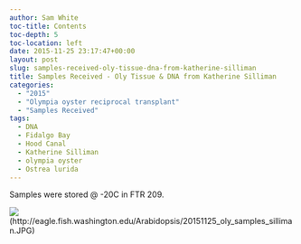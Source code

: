 ```yaml
---
author: Sam White
toc-title: Contents
toc-depth: 5
toc-location: left
date: 2015-11-25 23:17:47+00:00
layout: post
slug: samples-received-oly-tissue-dna-from-katherine-silliman
title: Samples Received - Oly Tissue & DNA from Katherine Silliman
categories:
  - "2015"
  - "Olympia oyster reciprocal transplant"
  - "Samples Received"
tags:
  - DNA
  - Fidalgo Bay
  - Hood Canal
  - Katherine Silliman
  - olympia oyster
  - Ostrea lurida
---
```


Samples were stored @ -20C in FTR 209.

![](https://eagle.fish.washington.edu/Arabidopsis/20151125_oly_samples_silliman.JPG)(http://eagle.fish.washington.edu/Arabidopsis/20151125_oly_samples_silliman.JPG)
